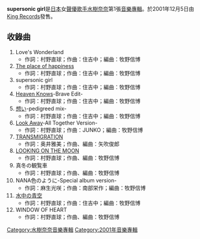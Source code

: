 {{unreferenced|time=2014-03-16T20:22:48+00:00}}
{{Infobox Album | 
| Name        = supersonic girl
| Cover       = 
| Type        = 專輯
| Artist      = [[水樹奈奈|水樹奈奈]]
| Released    = {{flagicon|Japan}} 2001年12月5日
| Recorded    = 
| Genre       = [[J-pop|J-pop]]
| Length      = 52分02秒
| Label       = [[King_Records|King Records]]
| Producer    = 住吉中
| This album  = '''supersonic girl''' <br />（2001年）
| Next album  = [[MAGIC_ATTRACTION|MAGIC ATTRACTION]] <br />（2002年）
| Format      = CD
}}
'''supersonic girl'''是[[日本|日本]]女[[聲優|聲優]][[歌手|歌手]][[水樹奈奈|水樹奈奈]]第1張[[音樂專輯|音樂專輯]]。於2001年12月5日由[[King_Records|King Records]]發售。

== 收錄曲 ==
# Love's Wonderland  
#* 作詞：村野直球；作曲：住吉中；編曲：牧野信博
# [[The_place_of_happiness|The place of happiness]]
#* 作詞：村野直球；作曲：住吉中；編曲：牧野信博
# supersonic girl 
#* 作詞：村野直球；作曲：住吉中；編曲：牧野信博
# [[Heaven_Knows|Heaven Knows]]-Brave Edit-
#* 作詞：村野直球；作曲：住吉中；編曲：牧野信博
# [[思念_(水樹奈奈單曲)|想い]]-pedigreed mix-
#* 作詞：村野直球；作曲：住吉中；編曲：牧野信博
# [[Look_Away|Look Away]]-All Together Version-
#* 作詞：村野直球；作曲：JUNKO；編曲：牧野信博
# [[TRANSMIGRATION|TRANSMIGRATION]]
#* 作詞：奥井雅美；作曲、編曲：矢吹俊郎
# [[LOOKING_ON_THE_MOON|LOOKING ON THE MOON]]
#* 作詞：村野直球；作曲、編曲：牧野信博
# 真冬の観覧車
#* 作詞：村野直球；作曲、編曲：牧野信博
# NANA色のように-Special album version-
#* 作詞：麻生光咲；作曲：南部栄作；編曲：牧野信博
# [[水中の青空|水中の青空]]
#* 作詞：村野直球；作曲：住吉中；編曲：牧野信博
# WINDOW OF HEART 
#* 作詞：村野直球；作曲、編曲：牧野信博


{{水樹奈奈}}

{{DEFAULTSORT:supersonic girl}}
[[Category:水樹奈奈音樂專輯|Category:水樹奈奈音樂專輯]]
[[Category:2001年音樂專輯|Category:2001年音樂專輯]]


{{Album-stub}}